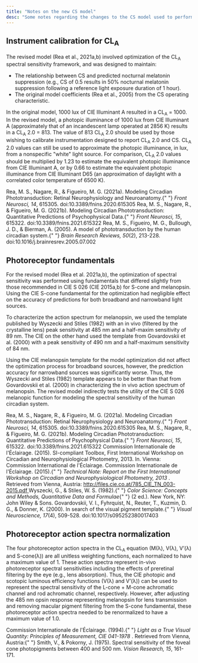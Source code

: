 ```yaml
---
title: "Notes on the new CS model"
desc: "Some notes regarding the changes to the CS model used to perform calculations with the new CS Calculator 2.0, with respect to the original CS Calculator."
---
```


## Instrument calibration for CL<sub>A</sub>

The revised model (Rea et al., 2021a,b) involved optimization of the CL<sub>A</sub> spectral sensitivity framework, and was designed to maintain:

- The relationship between CS and predicted nocturnal melatonin suppression (e.g., CS of 0.5 results in 50% nocturnal melatonin suppression following a reference light exposure duration of 1 hour).
- The original model coefficients (Rea et al., 2005) from the CS operating characteristic.

In the original model, 1000 lux of CIE Illuminant A resulted in a CL<sub>A</sub> = 1000. In the revised model, a photopic illuminance of 1000 lux from CIE Illuminant A (approximately that of an incandescent lamp operated at 2856 K) results in a CL<sub>A</sub> 2.0 = 813. The value of 813 CL<sub>A</sub> 2.0 should be used by those wishing to calibrate instrumentation designed to report CL<sub>A</sub> 2.0 and CS. CL<sub>A</sub> 2.0 values can still be used to approximate the photopic illuminance, in lux, from a nonspecific "white" light source. For comparison, CL<sub>A</sub> 2.0 values should be multiplied by 1.23 to estimate the equivalent photopic illuminance from CIE Illuminant A, or by 0.66 to estimate the equivalent photopic illuminance from CIE Illuminant D65 (an approximation of daylight with a correlated color temperature of 6500 K).

<References>
  <Reference>
    Rea, M. S., Nagare, R., & Figueiro, M. G. (2021a). Modeling Circadian
    Phototransduction: Retinal Neurophysiology and Neuroanatomy.{" "}
    <i>Front Neurosci, 14</i>, 615305. doi:10.3389/fnins.2020.615305
  </Reference>
  <Reference>
    Rea, M. S., Nagare, R., & Figueiro, M. G. (2021b). Modeling Circadian
    Phototransduction: Quantitative Predictions of Psychophysical Data.{" "}
    <i>Front Neurosci, 15</i>, 615322. doi:10.3389/fnins.2021.615322
  </Reference>
  <Reference>
    Rea, M. S., Figueiro, M. G., Bullough, J. D., & Bierman, A. (2005). A model
    of phototransduction by the human circadian system.{" "}
    <i>Brain Research Reviews, 50</i>(2), 213-228.
    doi:10.1016/j.brainresrev.2005.07.002
  </Reference>
</References>

## Photoreceptor fundamentals

For the revised model (Rea et al. 2021a,b), the optimization of spectral sensitivity was performed using fundamentals that differed slightly from those recommended in CIE S 026 (CIE 2015a,b) for S-cone and melanopsin. Using the CIE S-cone fundamental for the optimization had negligible effect on the accuracy of predictions for both broadband and narrowband light sources.

To characterize the action spectrum for melanopsin, we used the template published by Wyszecki and Stiles (1982) with an in vivo (filtered by the crystalline lens) peak sensitivity at 485 nm and a half-maxim sensitivity of 89 nm. The CIE on the other hand used the template from Govardovskii et al. (2000) with a peak sensitivity of 490 nm and a half-maximum sensitivity of 84 nm.

Using the CIE melanopsin template for the model optimization did not affect the optimization process for broadband sources, however, the prediction accuracy for narrowband sources was significantly worse. Thus, the Wyszecki and Stiles (1982) template appears to be better than that from Govardovskii et al. (2000) in characterizing the in vivo action spectrum of melanopsin. The revised model indirectly tests the utility of the CIE S 026 melanopic function for modeling the spectral sensitivity of the human circadian system.

<References>
  <Reference>
    Rea, M. S., Nagare, R., & Figueiro, M. G. (2021a). Modeling Circadian
    Phototransduction: Retinal Neurophysiology and Neuroanatomy.{" "}
    <i>Front Neurosci, 14</i>, 615305. doi:10.3389/fnins.2020.615305
  </Reference>
  <Reference>
    Rea, M. S., Nagare, R., & Figueiro, M. G. (2021b). Modeling Circadian
    Phototransduction: Quantitative Predictions of Psychophysical Data.{" "}
    <i>Front Neurosci, 15</i>, 615322. doi:10.3389/fnins.2021.615322
  </Reference>
  <Reference>
    Commission Internationale de l'Éclairage. (2015). SI-compliant Toolbox,
    First International Workshop on Circadian and Neurophysiological Photometry,
    2013. In. Vienna: Commission International de l'Éclairage.
  </Reference>
  <Reference>
    Commission Internationale de l'Éclairage. (2015).{" "}
    <i>
      Technical Note: Report on the First International Workshop on Circadian
      and Neurophysiological Photometry, 2013
    </i>
    . Retrieved from Vienna, Austria: <a
      target="_blank"
      rel="noreferrer"
      href="http://files.cie.co.at/785_CIE_TN_003-2015.pdf"
    >
      http://files.cie.co.at/785_CIE_TN_003-2015.pdf
    </a>
  </Reference>
  <Reference>
    Wyszecki, G., & Stiles, W. S. (1982).{" "}
    <i>Color Science: Concepts and Methods, Quantitative Data and Formulae</i>{" "}
    (2 ed.). New York, NY: John Wiley & Sons.
  </Reference>
  <Reference>
    Govardovskii, V. I., Fyhrquist, N., Reuter, T., Kuzmin, D. G., & Donner, K.
    (2000). In search of the visual pigment template.{" "}
    <i>Visual Neuroscience, 17</i>(4), 509-528. doi:10.1017/s095252380017403
  </Reference>
</References>

## Photoreceptor action spectra normalization

The four photoreceptor action spectra in the CL<sub>A</sub> equation (M(λ), V(λ), V’(λ) and S-cone(λ)) are all unitless weighting functions, each normalized to have a maximum value of 1. These action spectra represent in-vivo photoreceptor spectral sensitivities including the effects of preretinal filtering by the eye (e.g., lens absorption). Thus, the CIE photopic and scotopic luminous efficiency functions (V(λ) and V’(λ)) can be used to represent the spectral sensitivity of the L-cone + M-cone achromatic channel and rod achromatic channel, respectively. However, after adjusting the 485 nm opsin response representing melanopsin for lens transmission and removing macular pigment filtering from the S-cone fundamental, these photoreceptor action spectra needed to be renormalized to have a maximum value of 1.0.

<References>
  <Reference>
    Commission Internationale de l'Éclairage. (1994).{" "}
    <i>
      Light as a True Visual Quantity: Principles of Measurement, CIE 041-1978
    </i>
    . Retrieved from Vienna, Austria:{" "}
  </Reference>
  <Reference>
    Smith, V., & Pokorny, J. (1975). Spectral sensitivity of the foveal cone
    photopigments between 400 and 500 nm. <i>Vision Research, 15</i>, 161-171.
  </Reference>
</References>
